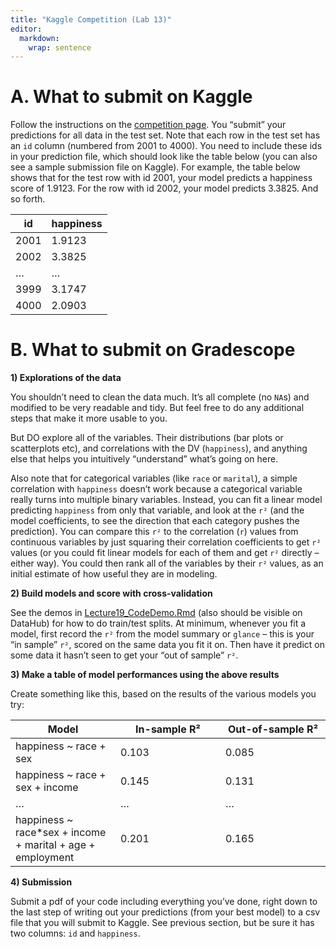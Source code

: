 ```yaml
---
title: "Kaggle Competition (Lab 13)"
editor: 
  markdown: 
    wrap: sentence
---
```


# A. What to submit on Kaggle

Follow the instructions on the [competition page](https://www.kaggle.com/t/0e30b7a6e34a4dd4bdff4a44355ad5ff). You "submit" your predictions for all data in the test set. Note that each row in the test set has an `id` column (numbered from 2001 to 4000). You need to include these ids in your prediction file, which should look like the table below (you can also see a sample submission file on Kaggle). For example, the table below shows that for the test row with id 2001, your model predicts a happiness score of 1.9123. For the row with id 2002, your model predicts 3.3825. And so forth.

| id   | happiness |
|------|-----------|
| 2001 | 1.9123    |
| 2002 | 3.3825    |
| ...  | ...       |
| 3999 | 3.1747    |
| 4000 | 2.0903    |

# B. What to submit on Gradescope

**1) Explorations of the data**

You shouldn't need to clean the data much. It's all complete (no `NA`s) and modified to be very readable and tidy. But feel free to do any additional steps that make it more usable to you.

But DO explore all of the variables. Their distributions (bar plots or scatterplots etc), and correlations with the DV (`happiness`), and anything else that helps you intuitively "understand" what's going on here.

Also note that for categorical variables (like `race` or `marital`), a simple correlation with `happiness` doesn't work because a categorical variable really turns into multiple binary variables. Instead, you can fit a linear model predicting `happiness` from only that variable, and look at the `r²` (and the model coefficients, to see the direction that each category pushes the prediction). You can compare this `r²` to the correlation (`r`) values from continuous variables by just squaring their correlation coefficients to get `r²` values (or you could fit linear models for each of them and get `r²` directly – either way). You could then rank all of the variables by their `r²` values, as an initial estimate of how useful they are in modeling.

**2) Build models and score with cross-validation**

See the demos in [Lecture19_CodeDemo.Rmd](https://github.com/berkeley-stat131a/summer-2025-assignments/blob/main/lectures/Lecture19_CodeDemo.Rmd) (also should be visible on DataHub) for how to do train/test splits. At minimum, whenever you fit a model, first record the `r²` from the model summary or `glance` – this is your "in sample" `r²`, scored on the same data you fit it on. Then have it predict on some data it hasn't seen to get your "out of sample" `r²`.

**3) Make a table of model performances using the above results**

Create something like this, based on the results of the various models you try:

| Model | In-sample R² | Out-of-sample R² |
|----|----|----|
| happiness \~ race + sex | 0.103 | 0.085 |
| happiness \~ race + sex + income | 0.145 | 0.131 |
| ... | ... | ... |
| happiness \~ race\*sex + income + marital + age + employment | 0.201 | 0.165 |

**4) Submission**

Submit a pdf of your code including everything you've done, right down to the last step of writing out your predictions (from your best model) to a csv file that you will submit to Kaggle. See previous section, but be sure it has two columns: `id` and `happiness`.



